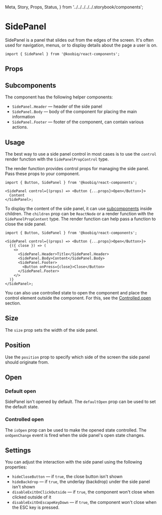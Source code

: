   Meta,
  Story,
  Props,
  Status,
} from '../../../../../.storybook/components';


<Meta of={Stories} />

# SidePanel

<Status variant="experimental" />

SidePanel is a panel that slides out from the edges of the screen.
It's often used for navigation, menus, or to display details about the page a user is on.

```tsx
import { SidePanel } from '@koobiq/react-components';
```

<Story of={Stories.Base} />

## Props

<Props />

## Subcomponents

The component has the following helper components:

- `SidePanel.Header` — header of the side panel
- `SidePanel.Body` — body of the component for placing the main information
- `SidePanel.Footer` — footer of the component, can contain various actions.

## Usage

The best way to use a side panel control in most cases is to use
the `control` render function with the `SidePanelPropControl` type.

The render function provides control props for managing the side panel.
Pass these props to your component.

```tsx
import { Button, SidePanel } from '@koobiq/react-components';

<SidePanel control={(props) => <Button {...props}>Open</Button>}>
  Content
</SidePanel>;
```

To display the content of the side panel,
it can use [subcomponents](#subcomponents) inside children.
The `children` prop can be `ReactNode` or a render function with the `SidePanelPropContent` type.
The render function can help pass a function to close the side panel.

```tsx
import { Button, SidePanel } from '@koobiq/react-components';

<SidePanel control={(props) => <Button {...props}>Open</Button>}>
  {({ close }) => (
    <>
      <SidePanel.Header>Title</SidePanel.Header>
      <SidePanel.Body>Content</SidePanel.Body>
      <SidePanel.Footer>
        <Button onPress={close}>Close</Button>
      </SidePanel.Footer>
    </>
  )}
</SidePanel>;
```

You can also use controlled state to open the component and place the control element outside
the component. For this, see the [Controlled open](#controlled-open) section.

## Size

The `size` prop sets the width of the side panel.

<Story of={Stories.Size} />

## Position

Use the `position` prop to specify which side of the screen the side panel should originate from.

<Story of={Stories.Position} />

## Open

### Default open

SidePanel isn't opened by default. The `defaultOpen` prop can be used to set the default state.

### Controlled open

The `isOpen` prop can be used to make the opened state controlled.
The `onOpenChange` event is fired when the side panel's open state changes.

<Story of={Stories.ControlledOpen} />

## Settings

You can adjust the interaction with the side panel using the following properties:

- `hideCloseButton` — if `true`, the close button isn't shown
- `hideBackdrop` — if `true`, the underlay (backdrop) under the side panel isn't shown
- `disableExitOnClickOutside` — if `true`, the component won't close when clicked outside of it
- `disableExitOnEscapeKeyDown` — if `true`, the component won't close when the ESC key is pressed.

<Story of={Stories.Settings} />
